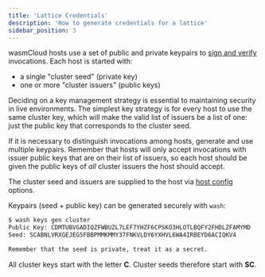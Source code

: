 ```yaml
---
title: 'Lattice Credentials'
description: 'How to generate credentials for a lattice'
sidebar_position: 3
---
```


wasmCloud hosts use a set of public and private keypairs to [sign and verify](/docs/0.82/deployment/security/zero-trust-invocations) invocations. Each host is started with:

- a single "cluster seed" (private key)
- one or more "cluster issuers" (public keys)

Deciding on a key management strategy is essential to maintaining security in live environments. The simplest key strategy is for every host to use the same cluster key, which will make the valid list of issuers be a list of one: just the public key that corresponds to the cluster seed.

If it is necessary to distinguish invocations among hosts, generate and use multiple keypairs. Remember that hosts will only accept invocations with issuer public keys that are on their list of issuers, so each host should be given the public keys of _all_ cluster issuers the host should accept.

The cluster seed and issuers are supplied to the host via [host config](/docs/0.82/reference/host-config) options.

Keypairs (seed + public key) can be generated securely with `wash`:

```bash
$ wash keys gen cluster
Public Key: CDMTUBVGADIQZFWBUZL7LEF7YHZF6CPSKO3HLOTLBQFY2FHDLZFAMYMD
Seed: SCABNLVRXGEJEG5FBBPMMKMMY37FNKVLDY6YXHVL6WA4IRBEYD6ACIQKV4

Remember that the seed is private, treat it as a secret.
```

All cluster keys start with the letter **C**. Cluster seeds therefore start with **SC**.
